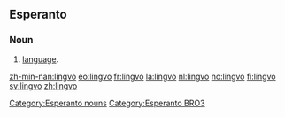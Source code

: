 ==Esperanto==
===Noun===
{{eo-noun}}
# [[language]].

[[Category:Esperanto nouns]]
[[Category:Esperanto BRO3]]

[[zh-min-nan:lingvo]]
[[eo:lingvo]]
[[fr:lingvo]]
[[la:lingvo]]
[[nl:lingvo]]
[[no:lingvo]]
[[fi:lingvo]]
[[sv:lingvo]]
[[zh:lingvo]]